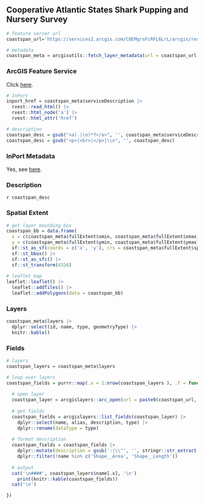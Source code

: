 ## Cooperative Atlantic States Shark Pupping and Nursery Survey

```r
# feature server url
coastspan_url='https://services2.arcgis.com/C8EMgrsFcRFL6LrL/arcgis/rest/services/Cooperative_Atlantic_States_Shark_Pupping_and_Nursery_Survey/FeatureServer'

# metadata
coastspan_meta = arcgisutils::fetch_layer_metadata(url = coastspan_url, token = token)
```

### ArcGIS Feature Service

Click [here](`r coastspan_url`).

```r
# InPort
inport_href = coastspan_meta$serviceDescription |>
  rvest::read_html() |>
  rvest::html_node('a') |>
  rvest::html_attr('href')

# description
coastspan_desc = gsub("<a(.|\n)*?</a>", '', coastspan_meta$serviceDescription)
coastspan_desc = gsub("<p>|<br>|</p>|\\n", '', coastspan_desc)
```

### InPort Metadata

Yes, see [here](`r inport_href`).

### Description

`r coastspan_desc`

### Spatial Extent

```r
# get layer bounding box
coastspan_bb = data.frame(
  x = c(coastspan_meta$fullExtent$xmin, coastspan_meta$fullExtent$xmax), 
  y = c(coastspan_meta$fullExtent$ymin, coastspan_meta$fullExtent$ymax)) |>
  sf::st_as_sf(coords = c('x', 'y'), crs = coastspan_meta$fullExtent$spatialReference$latestWkid) |>
  sf::st_bbox() |>
  sf::st_as_sfc() |>
  sf::st_transform(4326)
  
# leaflet map
leaflet::leaflet() |>
  leaflet::addTiles() |>
  leaflet::addPolygons(data = coastspan_bb)
```

### Layers

```r
coastspan_meta$layers |>
  dplyr::select(id, name, type, geometryType) |>
  knitr::kable()
```

### Fields

```r
# layers 
coastspan_layers = coastspan_meta$layers

# loop over layers
coastspan_fields = purrr::map(.x = 1:nrow(coastspan_layers ), .f = function(.x) {
  
  # open layer
  coastspan_layer = arcgislayers::arc_open(url = paste0(coastspan_url, '/', coastspan_layers$id[.x]), token = token)
  
  # get fields
  coastspan_fields = arcgislayers::list_fields(coastspan_layer) |>
    dplyr::select(name, alias, description, type) |>
    dplyr::rename(dataType = type)
  
  # format description
  coastspan_fields = coastspan_fields |>
    dplyr::mutate(description = gsub(':|\\"', '', stringr::str_extract(description, ':\\s*([^,]+)'))) |>
    dplyr::filter(!name %in% c('Shape__Area', 'Shape__Length'))
  
  # output
  cat('\n####', coastspan_layers$name[.x], '\n')
    print(knitr::kable(coastspan_fields))
  cat('\n')

})

```
